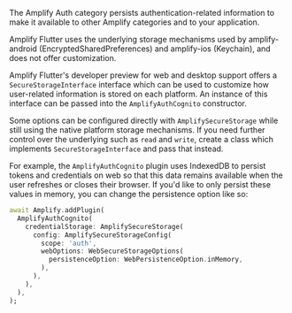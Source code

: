 The Amplify Auth category persists authentication-related information to make it available to other Amplify categories and to your application.

<BlockSwitcher>

<Block name="Stable (Mobile)">

Amplify Flutter uses the underlying storage mechanisms used by amplify-android (EncryptedSharedPreferences) and amplify-ios (Keychain), and does not offer customization.

</Block>

<Block name="Developer Preview (Mobile, Web & Desktop)">

Amplify Flutter's developer preview for web and desktop support offers a `SecureStorageInterface` interface which can be used to customize how  user-related information is stored on each platform. An instance of this interface can be passed into the `AmplifyAuthCognito` constructor.

Some options can be configured directly with `AmplifySecureStorage` while still using the native platform storage mechanisms. If you need further control over the underlying  such as `read` and `write`, create a class which implements `SecureStorageInterface` and pass that instead.

For example, the `AmplifyAuthCognito` plugin uses IndexedDB to persist tokens and credentials on web so that this data remains available when the user refreshes or closes their browser. If you'd like to only persist these values in memory, you can change the persistence option like so:

```dart
await Amplify.addPlugin(
  AmplifyAuthCognito(
    credentialStorage: AmplifySecureStorage(
      config: AmplifySecureStorageConfig(
        scope: 'auth',
        webOptions: WebSecureStorageOptions(
          persistenceOption: WebPersistenceOption.inMemory,
        ),
      ),
    ),
  ),
);
```

</Block>

</BlockSwitcher>


